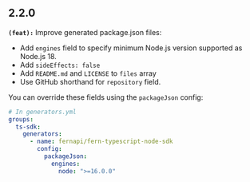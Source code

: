 ## 2.2.0
**`(feat):`** Improve generated package.json files:
* Add `engines` field to specify minimum Node.js version supported as Node.js 18.
* Add `sideEffects: false`
* Add `README.md` and `LICENSE` to `files` array
* Use GitHub shorthand for `repository` field.

You can override these fields using the `packageJson` config:
```yml
# In generators.yml
groups:
  ts-sdk:
    generators:
      - name: fernapi/fern-typescript-node-sdk
        config:
          packageJson:
            engines:
              node: ">=16.0.0"
```


